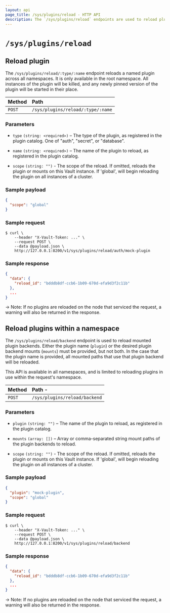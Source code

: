 ```yaml
---
layout: api
page_title: /sys/plugins/reload - HTTP API
description: The `/sys/plugins/reload` endpoints are used to reload plugins.
---
```


# `/sys/plugins/reload`

## Reload plugin

The `/sys/plugins/reload/:type/:name` endpoint reloads a named plugin across all
namespaces. It is only available in the root namespace. All instances of the plugin
will be killed, and any newly pinned version of the plugin will be started in
their place.

| Method | Path                              |
| :----- | :-------------------------------- |
| `POST` | `/sys/plugins/reload/:type/:name` |

### Parameters

- `type` `(string: <required>)` – The type of the plugin, as registered in the
  plugin catalog. One of "auth", "secret", or "database".

- `name` `(string: <required>)` – The name of the plugin to reload, as registered
  in the plugin catalog.

- `scope` `(string: "")` - The scope of the reload. If omitted, reloads the
  plugin or mounts on this Vault instance. If 'global', will begin reloading the
  plugin on all instances of a cluster.

### Sample payload

```json
{
  "scope": "global"
}
```

### Sample request

```shell-session
$ curl \
    --header "X-Vault-Token: ..." \
    --request POST \
    --data @payload.json \
    http://127.0.0.1:8200/v1/sys/plugins/reload/auth/mock-plugin
```

### Sample response

```json
{
  "data": {
    "reload_id": "bdddb8df-ccb6-1b09-670d-efa9d3f2c11b"
  },
  ...
}
```

-> Note: If no plugins are reloaded on the node that serviced the request, a
warning will also be returned in the response.

## Reload plugins within a namespace

The `/sys/plugins/reload/backend` endpoint is used to reload mounted plugin
backends. Either the plugin name (`plugin`) or the desired plugin backend mounts
(`mounts`) must be provided, but not both. In the case that the plugin name is
provided, all mounted paths that use that plugin backend will be reloaded.

This API is available in all namespaces, and is limited to reloading plugins in
use within the request's namespace.

| Method | Path -                        |
| :----- | :---------------------------- |
| `POST` | `/sys/plugins/reload/backend` |

### Parameters

- `plugin` `(string: "")` – The name of the plugin to reload, as
  registered in the plugin catalog.

- `mounts` `(array: [])` – Array or comma-separated string mount paths
  of the plugin backends to reload.

- `scope` `(string: "")` - The scope of the reload. If omitted, reloads the
  plugin or mounts on this Vault instance. If 'global', will begin reloading the
  plugin on all instances of a cluster.

### Sample payload

```json
{
  "plugin": "mock-plugin",
  "scope": "global"
}
```

### Sample request

```shell-session
$ curl \
    --header "X-Vault-Token: ..." \
    --request POST \
    --data @payload.json \
    http://127.0.0.1:8200/v1/sys/plugins/reload/backend
```

### Sample response

```json
{
  "data": {
    "reload_id": "bdddb8df-ccb6-1b09-670d-efa9d3f2c11b"
  },
  ...
}
```

-> Note: If no plugins are reloaded on the node that serviced the request, a
warning will also be returned in the response.
